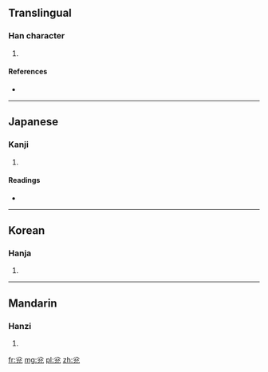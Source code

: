 ==Translingual==

===Han character===
{{Han char|rn=10|rad=儿|as=04|sn=6|four=|canj=金戈竹山 (CIHU), 人心戈竹山 (OPIHU), X金戈竹山 (XCIHU)}}

# {{defn|Han|sort=儿04}}

====References====
* {{Han ref|kx=0124.110|dkj=01351|dj=0263.010|hdz=10269.010|uh=514A|ud=20810}}

----

==Japanese==

===Kanji===
{{ja-kanji|grade=|rs=儿04}}

# {{defn|lang=ja|sort=儿04}}

====Readings====
* {{ja-readings|on=[[たい]] (tai), [[だ]] (da), [[だい]] (dai), [[え]] (e), [[つ]] (tsu)|kun=[[よろこぶ]] (yorokobu)}}

----

==Korean==

===Hanja===
{{ko-hanja|hangeul=태|rv=tae|mr=t'ae}}

# {{defn|lang=ko|sort=儿04}}

----

==Mandarin==

===Hanzi===
{{cmn-hanzi|pin=[[duì]] ([[dui4]])|wg=tui<sup>4</sup>}}

# {{defn|lang=cmn|sort=儿04}}

[[fr:兊]]
[[mg:兊]]
[[pl:兊]]
[[zh:兊]]